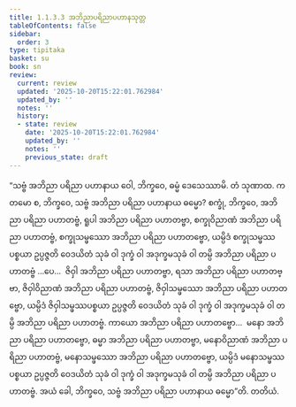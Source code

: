 ```yaml
---
title: 1.1.3.3 အဘိညာပရိညာပဟာနသုတ္တ
tableOfContents: false
sidebar:
  order: 3
type: tipitaka
basket: su
book: sn
review:
  current: review
  updated: '2025-10-20T15:22:01.762984'
  updated_by: ''
  notes: ''
  history:
  - state: review
    date: '2025-10-20T15:22:01.762984'
    updated_by: ''
    notes: ''
    previous_state: draft
---
```



<DynamicBreadcrumb />


<ReviewStatus review={frontmatter.review} showDetails={true} />

<HypothesisAnnotation frontmatter={frontmatter} />

<Division number="25" book="sn" e="ch" v="18" p="283">

<Paragraph number="67" book="sn">
“သဗ္ဗံ အဘိညာ ပရိညာ ပဟာနာယ ဝေါ, ဘိက္ခဝေ, ဓမ္မံ ဒေသေဿာမိ. တံ သုဏာထ. ကတမော စ, ဘိက္ခဝေ, သဗ္ဗံ အဘိညာ ပရိညာ ပဟာနာယ ဓမ္မော? စက္ခုံ, ဘိက္ခဝေ, အဘိညာ ပရိညာ ပဟာတဗ္ဗံ, ရူပါ အဘိညာ ပရိညာ ပဟာတဗ္ဗာ, စက္ခုဝိညာဏံ အဘိညာ ပရိညာ ပဟာတဗ္ဗံ, စက္ခုသမ္ဖဿော အဘိညာ ပရိညာ ပဟာတဗ္ဗော, ယမ္ပိဒံ စက္ခုသမ္ဖဿပစ္စယာ ဥပ္ပဇ္ဇတိ ဝေဒယိတံ သုခံ ဝါ ဒုက္ခံ ဝါ အဒုက္ခမသုခံ ဝါ တမ္ပိ အဘိညာ ပရိညာ ပဟာတဗ္ဗံ …ပေ…  ဇိဝှါ အဘိညာ ပရိညာ ပဟာတဗ္ဗာ, ရသာ အဘိညာ ပရိညာ ပဟာတဗ္ဗာ, ဇိဝှါဝိညာဏံ အဘိညာ ပရိညာ ပဟာတဗ္ဗံ, ဇိဝှါသမ္ဖဿော အဘိညာ ပရိညာ ပဟာတဗ္ဗော, ယမ္ပိဒံ ဇိဝှါသမ္ဖဿပစ္စယာ ဥပ္ပဇ္ဇတိ ဝေဒယိတံ သုခံ ဝါ ဒုက္ခံ ဝါ အဒုက္ခမသုခံ ဝါ တမ္ပိ အဘိညာ ပရိညာ ပဟာတဗ္ဗံ. ကာယော အဘိညာ ပရိညာ ပဟာတဗ္ဗော…  မနော အဘိညာ ပရိညာ ပဟာတဗ္ဗော, ဓမ္မာ အဘိညာ ပရိညာ ပဟာတဗ္ဗာ, မနောဝိညာဏံ အဘိညာ ပရိညာ ပဟာတဗ္ဗံ, မနောသမ္ဖဿော အဘိညာ ပရိညာ ပဟာတဗ္ဗော, ယမ္ပိဒံ မနောသမ္ဖဿပစ္စယာ ဥပ္ပဇ္ဇတိ ဝေဒယိတံ သုခံ ဝါ ဒုက္ခံ ဝါ အဒုက္ခမသုခံ ဝါ တမ္ပိ အဘိညာ ပရိညာ ပဟာတဗ္ဗံ. အယံ ခေါ, ဘိက္ခဝေ, သဗ္ဗံ အဘိညာ ပရိညာ ပဟာနာယ ဓမ္မော”တိ.

</Paragraph>
</Division>

<Paragraph number="68" type="center" book="sn">
တတိယံ.
</Paragraph>